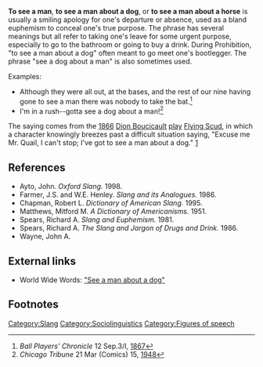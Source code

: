 {{cleanup-rewrite}}
'''To see a man''', '''to see a man about a dog''', or '''to see a man about a horse''' is usually a smiling apology for one's departure or absence, used as a bland euphemism to conceal one's true purpose. The phrase has several meanings but all refer to taking one's leave for some urgent purpose, especially to go to the bathroom or going to buy a drink. During Prohibition, "to see a man about a dog" often meant to go meet one's bootlegger.{{verify source}} The phrase "see a dog about a man" is also sometimes used.

Examples: 
* Although they were all out, at the bases, and the rest of our nine having gone to see a man there was nobody to take the bat.<ref>''Ball Players' Chronicle'' 12 Sep.3/I, [[1867]]</ref>
* I'm in a rush--gotta see a dog about a man!<ref>''Chicago Tribune'' 21 Mar (Comics) 15, [[1948]]</ref>

The saying comes from the [[1866]] [[Dion Boucicault]] [[play]] [[Flying Scud]], in which a character knowingly breezes past a difficult situation saying, "Excuse me Mr. Quail, I can't stop; I've got to see a man about a dog." [http://www.joe-ks.com/phrases/phrasesS.htm]


==References==
* Ayto, John. ''Oxford Slang.'' 1998.
* Farmer, J.S. and W.E. Henley. ''Slang and its Analogues.'' 1986.
* Chapman, Robert L. ''Dictionary of American Slang.'' 1995.
* Matthews, Mitford M. ''A Dictionary of Americanisms.'' 1951.
* Spears, Richard A. ''Slang and Euphemism.'' 1981.
* Spears, Richard A. ''The Slang and Jargon of Drugs and Drink.'' 1986.
* Wayne, John A.

== External links ==
* World Wide Words: [http://www.worldwidewords.org/qa/qa-see1.htm "See a man about a dog"]

==Footnotes==
<references/>

[[Category:Slang]]
[[Category:Sociolinguistics]]
[[Category:Figures of speech]]